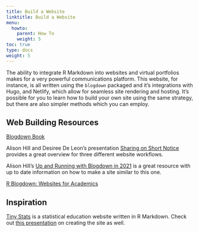```yaml
---
title: Build a Website
linktitle: Build a Website
menu:
  howto:
    parent: How To
    weight: 5
toc: true
type: docs
weight: 5
---
```


The ability to integrate R Markdown into websites and virtual portfolios makes for a very powerful communications platform. This website, for instance, is all written using the `blogdown` packaged and it's integrations with Hugo, and Netlify, which allow for seamless site rendering and hosting. It's possible for you to learn how to build your own site using the same strategy, but there are also simpler methods which you can employ.

## Web Building Resources

[Blogdown Book](https://bookdown.org/yihui/blogdown/)

Alison Hill and Desiree De Leon's presentation [Sharing on Short Notice](https://rstudio.com/resources/webinars/sharing-on-short-notice-how-to-get-your-materials-online-with-r-markdown/) provides a great overview for three different website workflows.

Alison Hill's [Up and Running with Blogdown in 2021](https://alison.rbind.io/post/new-year-new-blogdown/) is a great resource with up to date information on how to make a site similar to this one.

[R Blogdown: Websites for Academics](https://codeburst.io/r-blogdown-websites-for-academics-8c381b8372ac)

## Inspiration

[Tiny Stats](https://tinystats.github.io/teacups-giraffes-and-statistics/index.html) is a statistical education website written in R Markdown. Check out [this presentation](https://www.youtube.com/watch?v=69IyhzQ_gys&t=895s) on creating the site as well.